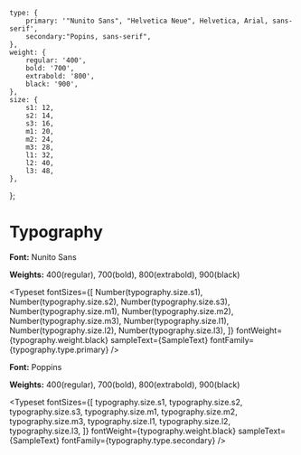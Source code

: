 
<Meta title="Typography" />

    type: {
        primary: '"Nunito Sans", "Helvetica Neue", Helvetica, Arial, sans-serif',
        secondary:"Popins, sans-serif",
    },
    weight: {
        regular: '400',
        bold: '700',
        extrabold: '800',
        black: '900',
    },
    size: {
        s1: 12,
        s2: 14,
        s3: 16,
        m1: 20,
        m2: 24,
        m3: 28,
        l1: 32,
        l2: 40,
        l3: 48,
    },
};


# Typography

**Font:** Nunito Sans

**Weights:** 400(regular), 700(bold), 800(extrabold), 900(black)

<Typeset
    fontSizes={[
        Number(typography.size.s1),
        Number(typography.size.s2),
        Number(typography.size.s3),
        Number(typography.size.m1),
        Number(typography.size.m2),
        Number(typography.size.m3),
        Number(typography.size.l1),
        Number(typography.size.l2),
        Number(typography.size.l3),
    ]}
    fontWeight={typography.weight.black}
    sampleText={SampleText}
    fontFamily={typography.type.primary}
/>

**Font:** Poppins

**Weights:** 400\(regular\), 700\(bold\), 800\(extrabold\), 900\(black\)

<Typeset
    fontSizes={[
        typography.size.s1,
        typography.size.s2,
        typography.size.s3,
        typography.size.m1,
        typography.size.m2,
        typography.size.m3,
        typography.size.l1,
        typography.size.l2,
        typography.size.l3,
    ]}
    fontWeight={typography.weight.black}
    sampleText={SampleText}
    fontFamily={typography.type.secondary}
/>